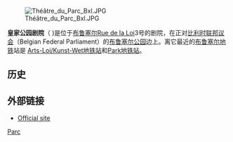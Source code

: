 [[Image:Théâtre_du_Parc_Bxl.JPG|right]]

'''皇家公园剧院'''（{{lang-fr|Théâtre royal du Parc}} {{lang-nl|Parktheater}})是位于[[布鲁塞尔|布鲁塞尔]][[Wetstraat/Rue_de_la_Loi|Rue de la Loi]]3号的剧院，在正对[[比利时联邦议会|比利时联邦议会]]（Belgian Federal Parliament）的[[布鲁塞尔公园|布鲁塞尔公园]]边上。离它最近的[[布鲁塞尔地铁|布鲁塞尔地铁]]站是 [[Arts-Loi/Kunst-Wet地铁站|Arts-Loi/Kunst-Wet地铁站]]和[[Park地铁站|Park地铁站]]。

==历史==
<!--
Built in 1782 to plans by the architect [[Louis_Montoyer|Louis Montoyer]], the Théâtre du Parc was at first an annexe to the [[La_Monnaie|Théâtre de la Monnaie]] : the brothers [[Alexandre_Bultos|Alexandre]] and [[Herman_Bultos|Herman Bultos]] exploited the two theatres at the same time, with the ''Parc'' used for plays featuring young actors, as a sort of drama school for La Monnaie.  It was closed in 1807 by [[Napoleon|Napoleon]]'s [[decree_on_the_theatres|decree on the theatres]], but re-opened in 1814 and was occupied by a British company for a year then a Dutch company for a few months.

From 1819, the City of Brussels, owner of these two "Royal Theatres", granted a concession to one director after another.  The company and repertoire were identical yet distinct, with the Théâtre du Parc specialising in [[vaudeville|vaudeville]] and [[théâtre_de_boulevard|théâtre de boulevard]].

From 1850 to 1854, the ''Parc'' hosted Dutch productions, then specialised in operetta and [[opéra-comique|opéra-comique]], and finally (from  1869) in comedies.  During the First World War both theatres were requisitioned and the Parc became a playhouse for the German garrison.  Returning to Francophone theatre in 1919, it put on classic pieces featuring Belgian actors.  Its present director is  Yves Larec.
-->

==外部链接==
*[http://www.theatreduparc.be/ Official site] {{Wayback|url=http://www.theatreduparc.be/ |date=20090423054749 }}

{{coord |50.84578|N|4.36548|E|region:BE_type:landmark|display=title}}

[[Category:布鲁塞尔剧院|Parc]]